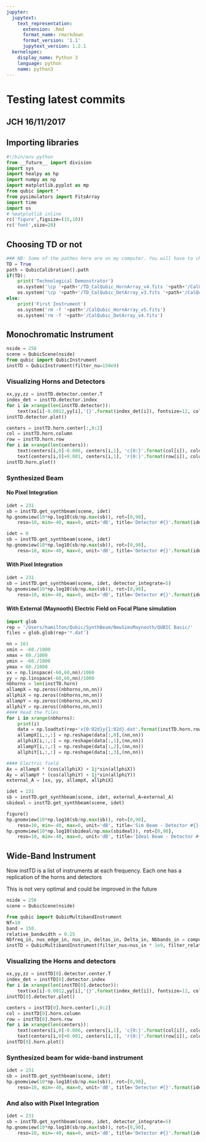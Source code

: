 ```yaml
---
jupyter:
  jupytext:
    text_representation:
      extension: .Rmd
      format_name: rmarkdown
      format_version: '1.1'
      jupytext_version: 1.2.1
  kernelspec:
    display_name: Python 3
    language: python
    name: python3
---
```


<!-- #region -->
# Testing latest commits
## JCH 16/11/2017





## Importing libraries
<!-- #endregion -->

```python
#!/bin/env python
from __future__ import division
import sys
import healpy as hp
import numpy as np
import matplotlib.pyplot as mp
from qubic import *
from pysimulators import FitsArray
import time
import os
# %matplotlib inline
rc('figure',figsize=(15,10))
rc('font',size=20)
```

## Choosing TD or not

```python
### NB: Some of the pathes here are on my computer. You will have to change them
TD = True
path = QubicCalibration().path
if(TD):
	print('Technological Demonstrator')
	os.system('\cp '+path+'/TD_CalQubic_HornArray_v4.fits '+path+'/CalQubic_HornArray_v5.fits')
	os.system('\cp '+path+'/TD_CalQubic_DetArray_v3.fits '+path+'/CalQubic_DetArray_v4.fits')
else:
	print('First Instrument')
	os.system('rm -f '+path+'/CalQubic_HornArray_v5.fits')
	os.system('rm -f '+path+'/CalQubic_DetArray_v4.fits')
```

## Monochromatic Instrument

```python
nside = 256
scene = QubicScene(nside)
from qubic import QubicInstrument
instTD = QubicInstrument(filter_nu=150e9)
```

### Visualizing Horns and Detectors

```python
xx,yy,zz = instTD.detector.center.T
index_det = instTD.detector.index
for i in xrange(len(instTD.detector)):
	text(xx[i]-0.0012,yy[i],'{}'.format(index_det[i]), fontsize=12, color='r')
instTD.detector.plot()

```

```python
centers = instTD.horn.center[:,0:2]
col = instTD.horn.column
row = instTD.horn.row
for i in xrange(len(centers)):
    text(centers[i,0]-0.006, centers[i,1], 'c{0:}'.format(col[i]), color='r',fontsize=12)
    text(centers[i,0]+0.001, centers[i,1], 'r{0:}'.format(row[i]), color='b',fontsize=12)
instTD.horn.plot()
```

### Synthesized Beam

#### No Pixel Integration

```python
idet = 231
sb = instTD.get_synthbeam(scene, idet)
hp.gnomview(10*np.log10(sb/np.max(sb)), rot=[0,90], 
	reso=10, min=-40, max=0, unit='dB', title='Detector #{}'.format(idet))

idet = 0
sb = instTD.get_synthbeam(scene, idet)
hp.gnomview(10*np.log10(sb/np.max(sb)), rot=[0,90], 
	reso=10, min=-40, max=0, unit='dB', title='Detector #{}'.format(idet))
```

#### With Pixel Integration

```python
idet = 231
sb = instTD.get_synthbeam(scene, idet, detector_integrate=5)
hp.gnomview(10*np.log10(sb/np.max(sb)), rot=[0,90], 
	reso=10, min=-40, max=0, unit='dB', title='Detector #{}'.format(idet))
```

#### With External (Maynooth) Electric Field on Focal Plane simulation

```python
import glob
rep = '/Users/hamilton/Qubic/SynthBeam/NewSimsMaynooth/QUBIC Basic/'
files = glob.glob(rep+'*.dat')

nn = 161
xmin = -60./1000
xmax = 60./1000
ymin = -60./1000
ymax = 60./1000
xx = np.linspace(-60,60,nn)/1000
yy = np.linspace(-60,60,nn)/1000
nbhorns = len(instTD.horn)
allampX = np.zeros((nbhorns,nn,nn))
allphiX = np.zeros((nbhorns,nn,nn))
allampY = np.zeros((nbhorns,nn,nn))
allphiY = np.zeros((nbhorns,nn,nn))
#### Read the files
for i in xrange(nbhorns):
    print(i)
    data = np.loadtxt(rep+'x{0:02d}y{1:02d}.dat'.format(instTD.horn.row[i]-1, instTD.horn.column[i]-1), skiprows=4)
    allampX[i,:,:] = np.reshape(data[:,0],(nn,nn))
    allphiX[i,:,:] = np.reshape(data[:,1],(nn,nn))
    allampY[i,:,:] = np.reshape(data[:,2],(nn,nn))
    allphiY[i,:,:] = np.reshape(data[:,3],(nn,nn))
```

```python
#### Electric field
Ax = allampX * (cos(allphiX) + 1j*sin(allphiX))
Ay = allampY * (cos(allphiY) + 1j*sin(allphiY))
external_A = [xx, yy, allampX, allphiX]

idet = 231
sb = instTD.get_synthbeam(scene, idet, external_A=external_A)
sbideal = instTD.get_synthbeam(scene, idet)

figure()
hp.gnomview(10*np.log10(sb/np.max(sb)), rot=[0,90], 
	reso=10, min=-40, max=0, unit='dB', title='Sim Beam - Detector #{}'.format(idet), sub=(1,2,1))
hp.gnomview(10*np.log10(sbideal/np.max(sbideal)), rot=[0,90], 
	reso=10, min=-40, max=0, unit='dB', title='Ideal Beam - Detector #{}'.format(idet), sub=(1,2,2))
```

## Wide-Band Instrument
Now instTD is a list of instruments at each frequency. Each one has a replication of the horns and detectors

This is not very optimal and could be improved in the future

```python
nside = 256
scene = QubicScene(nside)

from qubic import QubicMultibandInstrument
Nf=10
band = 150.
relative_bandwidth = 0.25
Nbfreq_in, nus_edge_in, nus_in, deltas_in, Delta_in, Nbbands_in = compute_freq(band, relative_bandwidth, Nf)
instTD = QubicMultibandInstrument(filter_nus=nus_in * 1e9, filter_relative_bandwidths=nus_in / deltas_in) 
```

### Visualizing the Horns and detectors

```python
xx,yy,zz = instTD[0].detector.center.T
index_det = instTD[0].detector.index
for i in xrange(len(instTD[0].detector)):
	text(xx[i]-0.0012,yy[i],'{}'.format(index_det[i]), fontsize=12, color='r')
instTD[0].detector.plot()
```

```python
centers = instTD[0].horn.center[:,0:2]
col = instTD[0].horn.column
row = instTD[0].horn.row
for i in xrange(len(centers)):
    text(centers[i,0]-0.006, centers[i,1], 'c{0:}'.format(col[i]), color='r',fontsize=12)
    text(centers[i,0]+0.001, centers[i,1], 'r{0:}'.format(row[i]), color='b',fontsize=12)
instTD[0].horn.plot()
```

### Synthesized beam for wide-band instrument

```python
idet = 231
sb = instTD.get_synthbeam(scene, idet)
hp.gnomview(10*np.log10(sb/np.max(sb)), rot=[0,90], 
	reso=10, min=-40, max=0, unit='dB', title='Detector #{}'.format(idet))
```

### And also with Pixel Integration

```python
idet = 231
sb = instTD.get_synthbeam(scene, idet, detector_integrate=5)
hp.gnomview(10*np.log10(sb/np.max(sb)), rot=[0,90], 
	reso=10, min=-40, max=0, unit='dB', title='Detector #{}'.format(idet))
```

```python

```

